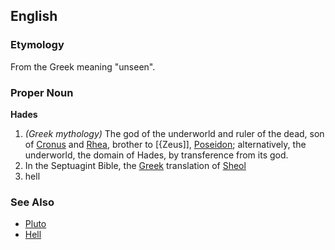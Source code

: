 ==English==
===Etymology===
From the Greek meaning "unseen".

===Proper Noun===
'''Hades'''
{{wikipedia}}
# ''(Greek mythology)'' The god of the underworld and ruler of the dead, son of [[Cronus]] and [[Rhea]], brother to [{Zeus]], [[Poseidon]]; alternatively, the underworld, the domain of Hades, by transference from its god.
# In the Septuagint Bible, the [[Greek]] translation of [[Sheol]]
# hell

===See Also===
*[[Pluto]]
*[[Hell]]